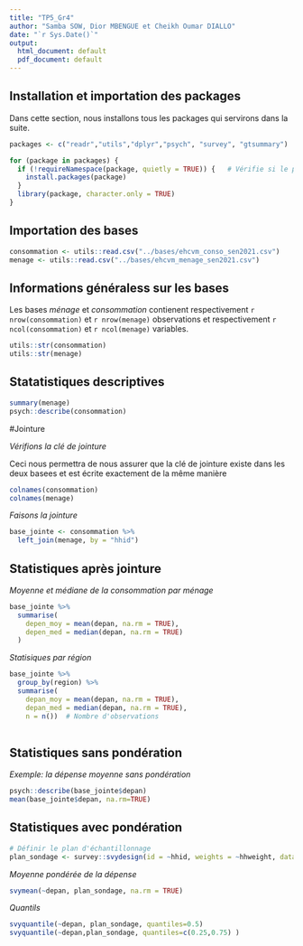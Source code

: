 ```yaml
---
title: "TP5_Gr4"
author: "Samba SOW, Dior MBENGUE et Cheikh Oumar DIALLO"
date: "`r Sys.Date()`"
output:
  html_document: default
  pdf_document: default
---
```


## Installation et importation des packages

Dans cette section, nous installons tous les packages qui servirons dans la suite.

```r

packages <- c("readr","utils","dplyr","psych", "survey", "gtsummary")

for (package in packages) {
  if (!requireNamespace(package, quietly = TRUE)) {   # Vérifie si le package n'est pas encore installé
    install.packages(package)
  }
  library(package, character.only = TRUE)
}

```

## Importation des bases

```r
consommation <- utils::read.csv("../bases/ehcvm_conso_sen2021.csv") 
menage <- utils::read.csv("../bases/ehcvm_menage_sen2021.csv")
```

## Informations généraless sur les bases

Les bases *ménage* et *consommation* contienent respectivement `r nrow(consommation)` et `r nrow(menage)` observations et respectivement `r ncol(consommation)` et `r ncol(menage)` variables.

```r
utils::str(consommation)
utils::str(menage)
```

## **Statatistiques descriptives**

```r
summary(menage)
psych::describe(consommation)  

```

#Jointure

*Vérifions la clé de jointure*

Ceci nous permettra de nous assurer que la clé de jointure existe dans les deux basees et est écrite exactement de la même manière

```r
colnames(consommation)
colnames(menage)
```

*Faisons la jointure*

```r

base_jointe <- consommation %>%
  left_join(menage, by = "hhid") 

```

## Statistiques après jointure

*Moyenne et médiane de la consommation par ménage*

```r
base_jointe %>%
  summarise(
    depen_moy = mean(depan, na.rm = TRUE),
    depen_med = median(depan, na.rm = TRUE)
  )
```

*Statisiques par région*

```r
base_jointe %>%
  group_by(region) %>%
  summarise(
    depan_moy = mean(depan, na.rm = TRUE),
    depan_med = median(depan, na.rm = TRUE),
    n = n())  # Nombre d'observations
  
```

## Statistiques sans pondération

*Exemple: la dépense moyenne sans pondération*

```r
psych::describe(base_jointe$depan)
mean(base_jointe$depan, na.rm=TRUE)
```

## Statistiques avec pondération

```r
# Définir le plan d'échantillonnage
plan_sondage <- survey::svydesign(id = ~hhid, weights = ~hhweight, data = base_jointe)
```

*Moyenne pondérée de la dépense*

```r
svymean(~depan, plan_sondage, na.rm = TRUE)
```

*Quantils*

```r
svyquantile(~depan, plan_sondage, quantiles=0.5)
svyquantile(~depan,plan_sondage, quantiles=c(0.25,0.75) )
```
